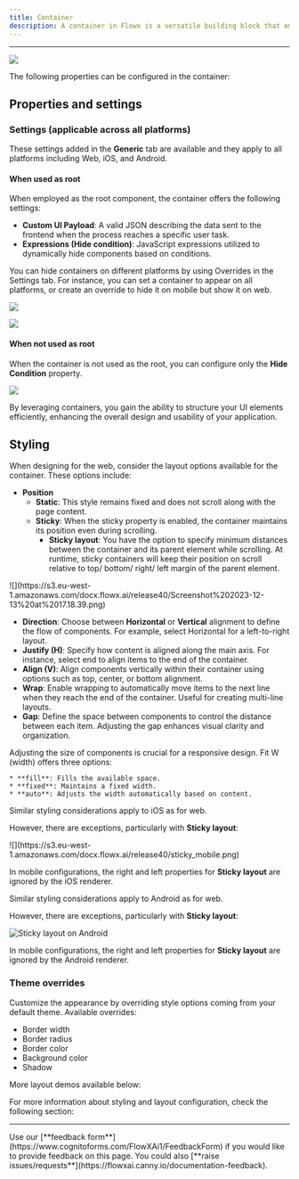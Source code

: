 ```yaml
---
title: Container
description: A container in Flowx is a versatile building block that empowers you to group components and arrange them as needed, providing flexibility in UI design. It can also serve as the root component for your design.
---
```


---

![](https://s3.eu-west-1.amazonaws.com/docx.flowx.ai/release40/container_ex.gif)

The following properties can be configured in the container:

## Properties and settings

### Settings (applicable across all platforms)

These settings added in the **Generic** tab are available and they apply to all platforms including Web, iOS, and Android.

#### When used as root

When employed as the root component, the container offers the following settings:

* **Custom UI Payload**: A valid JSON describing the data sent to the frontend when the process reaches a specific user task. 
* **Expressions (Hide condition)**: JavaScript expressions utilized to dynamically hide components based on conditions.


<Info>
You can hide containers on different platforms by using Overrides in the Settings tab. For instance, you can set a container to appear on all platforms, or create an override to hide it on mobile but show it on web.

![](https://s3.eu-west-1.amazonaws.com/docx.flowx.ai/release40/override_hide.gif)

</Info>

![](https://s3.eu-west-1.amazonaws.com/docx.flowx.ai/release40/container_root_new.png)


#### When not used as root

When the container is not used as the root, you can configure only the **Hide Condition** property.

![](https://s3.eu-west-1.amazonaws.com/docx.flowx.ai/release40/container_not_root.png)

By leveraging containers, you gain the ability to structure your UI elements efficiently, enhancing the overall design and usability of your application.

## Styling

<Tabs>
<Tab title="Web">
<Tabs>
<Tab title ="Layout">

When designing for the web, consider the layout options available for the container. These options include:

* **Position**
    * **Static**: This style remains fixed and does not scroll along with the page content.
    * **Sticky**: When the sticky property is enabled, the container maintains its position even during scrolling.
        * **Sticky layout**: You have the option to specify minimum distances between the container and its parent element while scrolling. At runtime, sticky containers will keep their position on scroll relative to top/ bottom/ right/ left margin of the parent element.

<Frame>
![](https://s3.eu-west-1.amazonaws.com/docx.flowx.ai/release40/Screenshot%202023-12-13%20at%2017.18.39.png)
</Frame>

* **Direction**: Choose between **Horizontal** or **Vertical** alignment to define the flow of components. For example, select Horizontal for a left-to-right layout.
* **Justify (H)**: Specify how content is aligned along the main axis. For instance, select end to align items to the end of the container.
* **Align (V)**: Align components vertically within their container using options such as top, center, or bottom alignment.
* **Wrap**: Enable wrapping to automatically move items to the next line when they reach the end of the container. Useful for creating multi-line layouts.
* **Gap**: Define the space between components to control the distance between each item. Adjusting the gap enhances visual clarity and organization.
</Tab>
<Tab title="Sizing">

Adjusting the size of components is crucial for a responsive design. Fit W (width) offers three options:

    * **fill**: Fills the available space.
    * **fixed**: Maintains a fixed width.
    * **auto**: Adjusts the width automatically based on content.
</Tab>
</Tabs>
</Tab>
<Tab title ="iOS">

Similar styling considerations apply to iOS as for web.

However, there are exceptions, particularly with **Sticky layout**:

<Frame>
![](https://s3.eu-west-1.amazonaws.com/docx.flowx.ai/release40/sticky_mobile.png)
</Frame>

In mobile configurations, the right and left properties for **Sticky layout** are ignored by the iOS renderer.


</Tab>
<Tab title ="Android">

Similar styling considerations apply to Android as for web.

However, there are exceptions, particularly with **Sticky layout**:

![Sticky layout on Android](https://s3.eu-west-1.amazonaws.com/docx.flowx.ai/release40/sticky_mobile.png)

In mobile configurations, the right and left properties for **Sticky layout** are ignored by the Android renderer.
</Tab>
</Tabs>


### Theme overrides

Customize the appearance by overriding style options coming from your default theme. Available overrides:

* Border width
* Border radius
* Border color
* Background color
* Shadow


More layout demos available below:

<Card title="Layout Demos" href="https://tburleson-layouts-demos.firebaseapp.com/#/docs" icon ="link">
</Card>

For more information about styling and layout configuration, check the following section:

<Card title="UI Designer" href="../../ui-designer#styling">
</Card>


***

<Accordion title ="Provide feedback on this page">
Use our [**feedback form**](https://www.cognitoforms.com/FlowXAi1/FeedbackForm) if you would like to provide feedback on this page. You could also [**raise issues/requests**](https://flowxai.canny.io/documentation-feedback).
</Accordion>